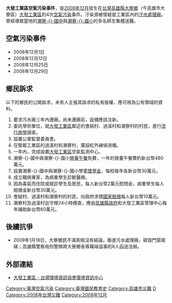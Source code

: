'''大發工業區空氣污染事件'''，是[[2008年12月|2008年12月]]發生在[[台灣|台灣]][[高雄縣|高雄縣]][[大寮區|大寮鄉]]（今高雄市大寮區）[[大發工業區|大發工業區]]的4次[[空氣污染|空氣污染]]事件。汙染源被懷疑是工業區內的[[汙水處理廠|汙水處理廠]]。曾經導致當地的[[高雄縣立潮寮國民中學|潮寮-{}-國中]]與[[高雄縣立潮寮國民小學|潮寮-{}-國小]]的多名師生集體送醫。

==空氣污染事件==
* 2008年12月1日
* 2008年12月12日
* 2008年12月25日
* 2008年12月29日

==鄉民訴求==
;以下的鄉民的公開訴求，未有人主張其訴求的私有版權，應可視為公有領域的資料。
#要求污水廠三年內遷廠。尚未遷廠前，設備應該汰新。
#委託學術單位，就[[大發工業區|大發工業區]]鄰近的會結村、過溪村和潮寮村的村民，進行[[流行病學|流行病學]]調查。
#設置公害監督委員會。
#在緊鄰工業區的過溪村和潮寮村，廣設紅外線偵測儀。
#一年內，完成設置[[大發工業區|大發工業區]]空氣監測中心。
#潮寮-{}-國中與潮寮-{}-國小[[營養午餐|營養午餐]]免費，一年的營養午餐費約新台幣480萬元。
#設置潮寮-{}-國中與潮寮-{}-國小學童[[獎學金|獎學金]]，每校每年各新台幣30萬元。
#成立職病專家，為病重學生診斷醫療。
#因為毒氣而住院或就診學生及居民，每人新台幣2萬元慰問金，病重學生每人賠償金新台幣30萬元。
#會結村、過溪村和潮寮村的村民，向政府求償[[國家賠償|國家賠償]]每人新台幣10萬元。
#潮寮村及過溪村巡守隊24小時稽查，應由[[高雄縣政府|高雄縣政府]]和大發工業區管理中心每年補助新台幣60萬元。

==後續抗爭==
* 2009年1月18日，大寮鄉民不滿索賠沒有結論，衝進污水處理廠，砸毀門窗玻璃；高雄縣警察局刑警隊將大寮鄉長等藉端滋事的8人函送法辦。

==外部連結==
* [http://e-info.org.tw/taxonomy/term/27962 大發工業區 - 台灣環境資訊協會環境資訊中心]{{Wayback|url=http://e-info.org.tw/taxonomy/term/27962 |date=20090402074303 }}

{{台灣環境運動}}

[[Category:臺灣空氣污染|Category:臺灣空氣污染]]
[[Category:臺灣國民教育史|Category:臺灣國民教育史]]
[[Category:高雄市災難|Category:高雄市災難]]
[[Category:大寮區|D]]
[[Category:2008年台灣災難|Category:2008年台灣災難]]
[[Category:2008年12月|Category:2008年12月]]
